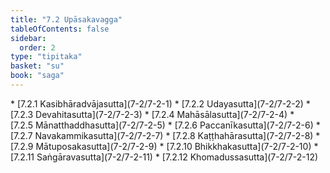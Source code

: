 ```yaml
---
title: "7.2 Upāsakavagga"
tableOfContents: false
sidebar:
  order: 2
type: "tipitaka"
basket: "su"
book: "saga"
---
```



<DynamicBreadcrumb />



<TableOfContents book="saga" section="7.2">
* [7.2.1 Kasibhāradvājasutta](7-2/7-2-1)
* [7.2.2 Udayasutta](7-2/7-2-2)
* [7.2.3 Devahitasutta](7-2/7-2-3)
* [7.2.4 Mahāsālasutta](7-2/7-2-4)
* [7.2.5 Mānatthaddhasutta](7-2/7-2-5)
* [7.2.6 Paccanīkasutta](7-2/7-2-6)
* [7.2.7 Navakammikasutta](7-2/7-2-7)
* [7.2.8 Kaṭṭhahārasutta](7-2/7-2-8)
* [7.2.9 Mātuposakasutta](7-2/7-2-9)
* [7.2.10 Bhikkhakasutta](7-2/7-2-10)
* [7.2.11 Saṅgāravasutta](7-2/7-2-11)
* [7.2.12 Khomadussasutta](7-2/7-2-12)
</TableOfContents>